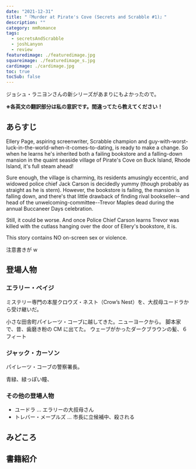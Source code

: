 ```yaml
---
date: "2021-12-31"
title: "『Murder at Pirate's Cove (Secrets and Scrabble #1)』"
description: ""
category: mmRomance
tags:
  - secretsAndScrabble
  - joshLanyon
  - review
featuredimage: ./featuredimage.jpg
squareimage: ./featuredimage_s.jpg
cardimage: ./cardimage.jpg
toc: true
tocSub: false
---
```



ジョシュ・ラニヨンさんの新シリーズがあまりにもよかったので。

**※各英文の翻訳部分は私の意訳です。間違ってたら教えてください！**

## あらすじ

Ellery Page, aspiring screenwriter, Scrabble champion and guy-with-worst-luck-in-the-world-when-it-comes-to-dating, is ready to make a change. So when he learns he's inherited both a failing bookstore and a falling-down mansion in the quaint seaside village of Pirate's Cove on Buck Island, Rhode Island, it's full steam ahead!

Sure enough, the village is charming, its residents amusingly eccentric, and widowed police chief Jack Carson is decidedly yummy (though probably as straight as he is stern). However, the bookstore is failing, the mansion is falling down, and there's that little drawback of finding rival bookseller--and head of the unwelcoming-committee--Trevor Maples dead during the annual Buccaneer Days celebration.

Still, it could be worse. And once Police Chief Carson learns Trevor was killed with the cutlass hanging over the door of Ellery's bookstore, it is.

This story contains NO on-screen sex or violence.

注意書きが w

## 登場人物

### エラリー・ペイジ

ミステリー専門の本屋クロウズ・ネスト（Crow’s Nest）を、大叔母ユードラから受け継いだ。

小さな田舎町パイレーツ・コーブに越してきた。ニューヨークから。
脚本家で、昔、歯磨き粉の CM に出てた。
ウェーブがかったダークブラウンの髪、６フィート

### ジャック・カーソン

パイレーツ・コーブの警察署長。

青緑、緑っぽい瞳、

### その他の登場人物

- ユードラ … エラリーの大叔母さん
- トレバー・メープルズ … 市長に立候補中、殺される

## みどころ

<Blockquote srcBook="murderAtPiratesCove" lang="en" book></Blockquote>

## 書籍紹介

<Amazon book="murderAtPiratesCove" />
